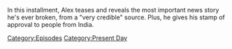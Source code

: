 {{DEFAULTSORT:
    #_EPISODE_0840:August 18, 2023
}}{{Episode
    | title           = August 18, 2023
    | caption         = Listen to this episode on [https://knowledgefight.libsyn.com/840-august-18-2023 Libsyn] [https://open.spotify.com/episode/7kkfCs07W3B7jx2EdHdYC8 Spotify], Read the [[Transcript/840: August 18, 2023|Unofficial Transcript]]
    | episodeNumber   = 840
    | length          = 01:07:48
    | airDate         = August 21, 2023
    | coverageDate    = August 18, 2023
    | episodeType     = [[:Category:Present Day|Present Day]]
    | previousEpisode = [[839: August 16, 2023]]
    | nextEpisode     = [[841: Like A Pearl Before A Swine]]
}}

{{Stub}}

In this installment, Alex teases and reveals the most important news story he's ever broken, from a "very credible" source.  Plus, he gives his stamp of approval to people from India.

[[Category:Episodes]]
[[Category:Present Day]]
